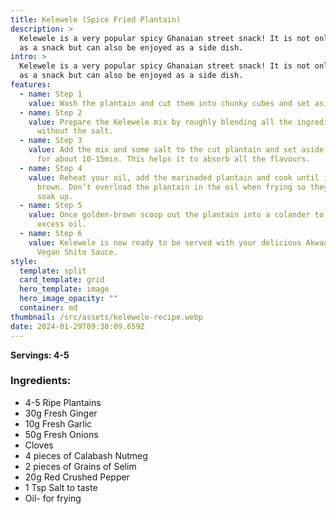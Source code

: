 ```yaml
---
title: Kelewele (Spice Fried Plantain)
description: >
  Kelewele is a very popular spicy Ghanaian street snack! It is not only served
  as a snack but can also be enjoyed as a side dish.
intro: >
  Kelewele is a very popular spicy Ghanaian street snack! It is not only served
  as a snack but can also be enjoyed as a side dish.
features:
  - name: Step 1
    value: Wash the plantain and cut them into chunky cubes and set aside.
  - name: Step 2
    value: Prepare the Kelewele mix by roughly blending all the ingredients together
      without the salt.
  - name: Step 3
    value: Add the mix and some salt to the cut plantain and set aside to marinade
      for about 10-15min. This helps it to absorb all the flavours.
  - name: Step 4
    value: Reheat your oil, add the marinaded plantain and cook until it is golden
      brown. Don’t overload the plantain in the oil when frying so they don’t
      soak up.
  - name: Step 5
    value: Once golden-brown scoop out the plantain into a colander to drain out
      excess oil.
  - name: Step 6
    value: Kelewele is now ready to be served with your delicious Akwaaba Spice
      Vegan Shito Sauce.
style:
  template: split
  card_template: grid
  hero_template: image
  hero_image_opacity: ""
  container: md
thumbnail: /src/assets/kelewele-recipe.webp
date: 2024-01-29T09:30:09.659Z
---
```

**Servings: 4-5**

### Ingredients:

- 4-5 Ripe Plantains
- 30g Fresh Ginger
- 10g Fresh Garlic
- 50g Fresh Onions
- Cloves
- 4 pieces of Calabash Nutmeg
- 2 pieces of Grains of Selim
- 20g Red Crushed Pepper
- 1 Tsp Salt to taste
- Oil- for frying
